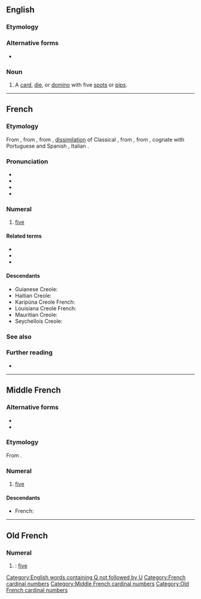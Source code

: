==English==

===Etymology===
{{rfe|lang=en|From {{cog|enm|-}}, from {{cog|xno|-}}, from {{cog|fro|-}}? Or borrowed more recently from {{cog|fr|-}}?}}

===Alternative forms===
* {{l|en|cinque}}

===Noun===
{{en-noun}}

# {{lb|en|archaic|dice|card games|dominoes}} A [[card]], [[die]], or [[domino]] with five [[spot]]s or [[pip]]s.

[[Category:English words containing Q not followed by U]]

----

==French==

===Etymology===
From {{inh|fr|frm|cinq}}, from {{inh|fr|fro|cinc}}, from {{inh|fr|VL.|*cinque}}, [[dissimilation]] of Classical {{inh|fr|la|quīnque||five}}, from {{inh|fr|itc-pro|}}, from {{inh|fr|ine-pro|*pénkʷe}}, cognate with Portuguese and Spanish {{m|es|cinco}}, Italian {{m|it|cinque}}.

===Pronunciation===
* {{fr-IPA|cinque}}
* {{audio|Fr-cinq-fr.ogg|Audio (France)|lang=fr}}
* {{audio|Qc-cinq-2.ogg|Audio (Quebec)|lang=fr}}
* {{audio|Qc-cinq-1.ogg|Audio (CAN)|lang=fr}}

===Numeral===
{{cardinalbox|fr|4|5|6|quatre|six|ord=cinquième|wplink=Cinq}}
{{head|fr|numeral}}

# [[five]]
#: {{ux|fr|Mon père a '''cinq''' sœurs.|t=My father has '''five''' sisters.}}

====Related terms====
* {{l|fr|cinq-à-sept}}
* {{l|fr|cinquante}}
* {{l|fr|cinquième}}

====Descendants====
* Guianese Creole: {{l|gcr|senk}}
* Haitian Creole: {{l|ht|senk}}
* Karipúna Creole French: {{l|kmv|sẽk}}
* Louisiana Creole French: {{l|lou|senk}}
* Mauritian Creole: {{l|mfe|senk}}
* Seychellois Creole: {{l|crs|senk}}

===See also===
{{table:playing cards/fr}}

===Further reading===
* {{R:TLFi}}

[[Category:French cardinal numbers]]

----

==Middle French==

===Alternative forms===
* {{l|frm|cinc}}
* {{l|frm|cincq}}

===Etymology===
From {{inh|frm|fro|cinc}}.

===Numeral===
{{head|frm|numeral|invariable}}

# [[five]]

====Descendants====
* French: {{l|fr|cinq}} {{see desc}}

[[Category:Middle French cardinal numbers]]

----

==Old French==

===Numeral===
{{head|fro|numeral}}

# {{alternative form of|lang=fro|cinc}}: [[five]]

[[Category:Old French cardinal numbers]]